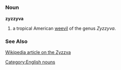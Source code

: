 =={{en}}==
[[Category:English nouns]]
===Noun===
'''zyzzyva'''

#a tropical American [[weevil]] of the genus ''Zyzzyva''.
===See Also===
[[w:zyzzyva|Wikipedia article on the Zyzzva]]